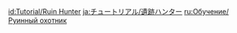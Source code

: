 {{Tutorial
|title    = Ruin Hunter
|subtitle = New Entry
|type     = Enemies
|icon     = Icon Tutorial Monster.png
|about    = Ruin Hunter
|image1   = Tutorial Enemies Ruin Hunter.png
|text1    = A formidable mechanical being found in the ruins. When suspended in mid-air, it is highly dangerous &mdash; but also exposes the {{Color|help|core on its head}}.
|sort     = 2402
}}

[[id:Tutorial/Ruin Hunter]]
[[ja:チュートリアル/遺跡ハンター]]
[[ru:Обучение/Руинный охотник]]
